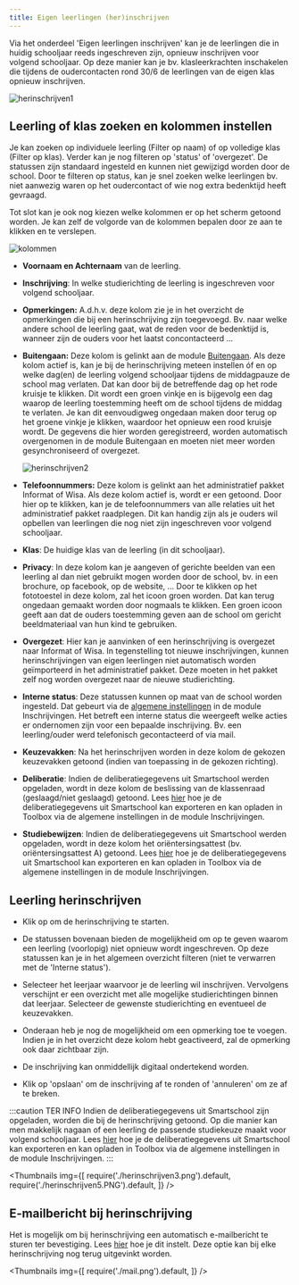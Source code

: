 ```yaml
---
title: Eigen leerlingen (her)inschrijven
---
```


Via het onderdeel 'Eigen leerlingen inschrijven' kan je de leerlingen die in huidig schooljaar reeds ingeschreven zijn, opnieuw inschrijven voor volgend schooljaar. Op deze manier kan je bv. klasleerkrachten inschakelen die tijdens de oudercontacten rond 30/6 de leerlingen van de eigen klas opnieuw inschrijven. 

![herinschrijven1](./herinschrijven1.png)

## Leerling of klas zoeken en kolommen instellen

Je kan zoeken op individuele leerling (Filter op naam) of op volledige klas (Filter op klas). Verder kan je nog filteren op 'status' of 'overgezet'. De statussen zijn standaard ingesteld en kunnen niet gewijzigd worden door de school. Door te filteren op status, kan je snel zoeken welke leerlingen bv. niet aanwezig waren op het oudercontact of wie nog extra bedenktijd heeft gevraagd. 

Tot slot kan je ook nog kiezen welke kolommen er op het scherm getoond worden. Je kan zelf de volgorde van de kolommen bepalen door ze aan te klikken en te verslepen.

![kolommen](./kolommen.PNG)

- **Voornaam en Achternaam** van de leerling.

- **Inschrijving**: In welke studierichting de leerling is ingeschreven voor volgend schooljaar.

- **Opmerkingen:** A.d.h.v. deze kolom zie je in het overzicht de opmerkingen die bij een herinschrijving zijn toegevoegd. Bv. naar welke andere school de leerling gaat, wat de reden voor de bedenktijd is, wanneer zijn de ouders voor het laatst concontacteerd ... 

- **Buitengaan:**  Deze kolom is gelinkt aan de module [Buitengaan](/buitengaan). Als deze kolom actief is, kan je bij de 
herinschrijving meteen instellen óf en op welke dag(en) de leerling volgend schooljaar tijdens de middagpauze de school mag verlaten. Dat kan door bij de betreffende dag op het rode kruisje te klikken. Dit wordt een groen vinkje en is bijgevolg een dag waarop de leerling toestemming heeft om de school tijdens de middag te verlaten. Je kan dit eenvoudigweg ongedaan maken door terug op het groene vinkje je klikken, waardoor het opnieuw een rood kruisje wordt. De gegevens die hier worden geregistreerd, worden automatisch overgenomen in de module Buitengaan en moeten niet meer worden gesynchroniseerd of overgezet. 

  ![herinschrijven2](./herinschrijven2.png)

- **Telefoonnummers:** Deze kolom is gelinkt aan het administratief pakket Informat of Wisa. Als deze kolom actief is, wordt er een <LegacyAction img="Telefoon.PNG"/> getoond. Door hier op te klikken, kan je de telefoonnummers van alle relaties uit het administratief pakket raadplegen. Dit kan handig zijn als je ouders wil opbellen van leerlingen die nog niet zijn ingeschreven voor volgend schooljaar. 

- **Klas**: De huidige klas van de leerling (in dit schooljaar).

- **Privacy**: In deze kolom kan je aangeven of gerichte beelden van een leerling al dan niet gebruikt mogen worden door de school, bv. in een brochure, op facebook, op de website, ... Door te klikken op het fototoestel <LegacyAction img="foto.PNG"/> in deze kolom, zal het icoon groen worden. Dat kan terug ongedaan gemaakt worden door nogmaals te klikken. Een groen icoon geeft aan dat de ouders toestemming geven aan de school om gericht beeldmateriaal van hun kind te gebruiken.

- **Overgezet**: Hier kan je aanvinken of een herinschrijving is overgezet naar Informat of Wisa. In tegenstelling tot nieuwe inschrijvingen, kunnen herinschrijvingen van eigen leerlingen niet automatisch worden geïmporteerd in het administratief pakket. Deze moeten in het pakket zelf nog worden overgezet naar de nieuwe studierichting.  

- **Interne status**: Deze statussen kunnen op maat van de school worden ingesteld. Dat gebeurt via de [algemene instellingen](/inschrijvingen/opstart_config/instelling/)  in de module Inschrijvingen. Het betreft een interne status die weergeeft welke acties er ondernomen zijn voor een bepaalde inschrijving. Bv. een leerling/ouder werd telefonisch gecontacteerd of via mail.

- **Keuzevakken**: Na het herinschrijven worden in deze kolom de gekozen keuzevakken getoond (indien van toepassing in de gekozen richting). 

- **Deliberatie**: Indien de deliberatiegegevens uit Smartschool werden opgeladen, wordt in deze kolom de beslissing van de klassenraad (geslaagd/niet geslaagd) getoond. Lees [hier](/inschrijvingen/opstart_config/instelling/#4-resultaten-van-deliberaties) hoe je de deliberatiegegevens uit Smartschool kan exporteren en kan opladen in Toolbox via de algemene instellingen in de module Inschrijvingen.
- **Studiebewijzen**: Indien de deliberatiegegevens uit Smartschool werden opgeladen, wordt in deze kolom het oriëntersingsattest (bv. oriëntersingsattest A) getoond. 
Lees [hier](/inschrijvingen/opstart_config/instelling/#4-resultaten-van-deliberaties) hoe je de deliberatiegegevens uit Smartschool kan exporteren en kan opladen in Toolbox via de algemene instellingen in de module Inschrijvingen.

## Leerling herinschrijven

- Klik op <LegacyAction img="wijzig.png" /> om de herinschrijving te starten. 

- De statussen bovenaan bieden de mogelijkheid om op te geven waarom een leerling (voorlopig) niet opnieuw wordt ingeschreven. Op deze statussen kan je in het algemeen overzicht filteren (niet te verwarren met de 'Interne status'). 

- Selecteer het leerjaar waarvoor je de leerling wil inschrijven. Vervolgens verschijnt er een overzicht met alle mogelijke studierichtingen binnen dat leerjaar. Selecteer de gewenste studierichting en eventueel de keuzevakken.
- Onderaan heb je nog de mogelijkheid om een opmerking toe te voegen. Indien je in het overzicht deze kolom hebt geactiveerd, zal de opmerking ook daar zichtbaar zijn. 

- De inschrijving kan onmiddellijk digitaal ondertekend worden. 

- Klik op 'opslaan' om de inschrijving af te ronden of 'annuleren' om ze af te breken. 

:::caution TER INFO
Indien de deliberatiegegevens uit Smartschool zijn opgeladen, worden die bij de herinschrijving getoond. Op die manier kan men makkelijk nagaan of een leerling de passende studiekeuze maakt voor volgend schooljaar. Lees [hier](/inschrijvingen/opstart_config/instelling/#4-resultaten-van-deliberaties) hoe je de deliberatiegegevens uit Smartschool kan exporteren en kan opladen in Toolbox via de algemene instellingen in de module Inschrijvingen.
:::

<Thumbnails img={[
    require('./herinschrijven3.png').default, 
    require('./herinschrijven5.PNG').default, 
]} />

## E-mailbericht bij herinschrijving

Het is mogelijk om bij herinschrijving een automatisch e-mailbericht te sturen ter bevestiging. Lees [hier](/inschrijvingen/opstart_config/instelling/) hoe je dit instelt. Deze optie kan bij elke herinschrijving nog terug uitgevinkt worden.  

<Thumbnails img={[
    require('./mail.png').default, 
]} />

